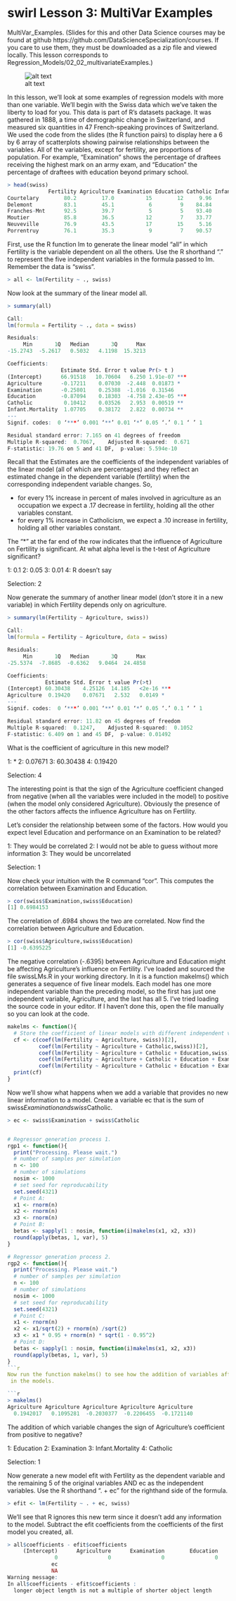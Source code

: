 

swirl Lesson 3: MultiVar Examples 
========


  MultiVar_Examples. (Slides for this and other Data Science courses may be found at github
  https://github.com/DataScienceSpecialization/courses. If you care to use them, they must be downloaded as a
  zip file and viewed locally. This lesson corresponds to Regression_Models/02_02_multivariateExamples.)


![alt text](Rplot01.png)

  In this lesson, we'll look at some examples of regression models with more than one variable. We'll begin
  with the Swiss data which we've taken the liberty to load for you. This data is part of R's datasets
  package. It was gathered in 1888, a time of demographic change in Switzerland, and measured six quantities
  in 47 French-speaking provinces of Switzerland. We used the code from the slides (the R function pairs) to
  display here a 6 by 6 array of scatterplots showing pairwise relationships between the variables. All of
  the variables, except for fertility, are proportions of population. For example, "Examination" shows the
  percentage of draftees receiving the highest mark on an army exam, and "Education" the percentage of
  draftees with education beyond primary school.
```r
> head(swiss)
             Fertility Agriculture Examination Education Catholic Infant.Mortality
Courtelary        80.2        17.0          15        12     9.96             22.2
Delemont          83.1        45.1           6         9    84.84             22.2
Franches-Mnt      92.5        39.7           5         5    93.40             20.2
Moutier           85.8        36.5          12         7    33.77             20.3
Neuveville        76.9        43.5          17        15     5.16             20.6
Porrentruy        76.1        35.3           9         7    90.57             26.6
```
First, use the R function lm to generate the linear model "all" in which Fertility is the variable
  dependent on all the others. Use the R shorthand "." to represent the five independent variables in the
  formula passed to lm.  Remember the data is "swiss".
```r
> all <- lm(Fertility ~ ., swiss)
```

Now look at the summary of the linear model all.
```r
> summary(all)

Call:
lm(formula = Fertility ~ ., data = swiss)

Residuals:
     Min       1Q   Median       3Q      Max 
-15.2743  -5.2617   0.5032   4.1198  15.3213 

Coefficients:
                 Estimate Std. Error t value Pr(> t )    
(Intercept)      66.91518   10.70604   6.250 1.91e-07 ***
Agriculture      -0.17211    0.07030  -2.448  0.01873 *  
Examination      -0.25801    0.25388  -1.016  0.31546    
Education        -0.87094    0.18303  -4.758 2.43e-05 ***
Catholic          0.10412    0.03526   2.953  0.00519 ** 
Infant.Mortality  1.07705    0.38172   2.822  0.00734 ** 
---
Signif. codes:  0 ‘***’ 0.001 ‘**’ 0.01 ‘*’ 0.05 ‘.’ 0.1 ‘ ’ 1

Residual standard error: 7.165 on 41 degrees of freedom
Multiple R-squared:  0.7067,	Adjusted R-squared:  0.671 
F-statistic: 19.76 on 5 and 41 DF,  p-value: 5.594e-10
```

  Recall that the Estimates are the coefficients of the independent variables of the linear model (all of
  which are percentages) and they reflect an estimated change in the dependent variable (fertility) when the
  corresponding independent variable changes. So, 
  
  - for every 1% increase in percent of males involved in agriculture as an occupation we expect a .17 decrease in fertility, holding all the other variables constant.
  - for every 1% increase in Catholicism, we expect a .10 increase in fertility, holding all other
  variables constant.

The "*" at the far end of the row indicates that the influence of Agriculture on Fertility is significant.
 At what alpha level is the t-test of Agriculture significant?

1: 0.1
2: 0.05
3: 0.01
4: R doesn't say

Selection: 2

Now generate the summary of another linear model (don't store it in a new variable) in which Fertility
 depends only on agriculture.
```r
> summary(lm(Fertility ~ Agriculture, swiss))

Call:
lm(formula = Fertility ~ Agriculture, data = swiss)

Residuals:
     Min       1Q   Median       3Q      Max 
-25.5374  -7.8685  -0.6362   9.0464  24.4858 

Coefficients:
            Estimate Std. Error t value Pr(>t)    
(Intercept) 60.30438    4.25126  14.185   <2e-16 ***
Agriculture  0.19420    0.07671   2.532   0.0149 *  
---
Signif. codes:  0 ‘***’ 0.001 ‘**’ 0.01 ‘*’ 0.05 ‘.’ 0.1 ‘ ’ 1

Residual standard error: 11.82 on 45 degrees of freedom
Multiple R-squared:  0.1247,	Adjusted R-squared:  0.1052 
F-statistic: 6.409 on 1 and 45 DF,  p-value: 0.01492
```

What is the coefficient of agriculture in this new model?

1: *
2: 0.07671
3: 60.30438
4: 0.19420

Selection: 4

The interesting point is that the sign of the Agriculture coefficient changed from negative (when all the
 variables were included in the model) to positive (when the model only considered Agriculture). Obviously
 the presence of the other factors affects the influence Agriculture has on Fertility.

Let's consider the relationship between some of the factors. How would you expect level Education and
 performance on an Examination to be related?

1: They would be correlated
2: I would not be able to guess without more information
3: They would be uncorrelated

Selection: 1

 Now check your intuition with the R command "cor". This computes the correlation between Examination and
 Education.
```r
> cor(swiss$Examination,swiss$Education)
[1] 0.6984153
```
The correlation of .6984 shows the two are correlated. Now find the correlation between Agriculture and
 Education.
```r
> cor(swiss$Agriculture,swiss$Education)
[1] -0.6395225
```
 The negative correlation (-.6395) between Agriculture and Education might be affecting Agriculture's
 influence on Fertility. I've loaded and sourced the file swissLMs.R in your working directory. In it is a
 function makelms() which generates a sequence of five linear models. Each model has one more independent
 variable than the preceding model, so the first has just one independent variable, Agriculture, and the
 last has all 5. I've tried loading the source code in your editor. If I haven't done this, open the file
 manually so you can look at the code.
```r
makelms <- function(){
  # Store the coefficient of linear models with different independent variables
  cf <- c(coef(lm(Fertility ~ Agriculture, swiss))[2], 
          coef(lm(Fertility ~ Agriculture + Catholic,swiss))[2],
          coef(lm(Fertility ~ Agriculture + Catholic + Education,swiss))[2],
          coef(lm(Fertility ~ Agriculture + Catholic + Education + Examination,swiss))[2],
          coef(lm(Fertility ~ Agriculture + Catholic + Education + Examination +Infant.Mortality, swiss))[2])
  print(cf)
}
```

Now we'll show what happens when we add a variable that provides no new linear information to a model.
 Create a variable ec that is the sum of swiss$Examination and swiss$Catholic.
```r
> ec <- swiss$Examination + swiss$Catholic


# Regressor generation process 1.
rgp1 <- function(){
  print("Processing. Please wait.")
  # number of samples per simulation
  n <- 100
  # number of simulations
  nosim <- 1000
  # set seed for reproducability
  set.seed(4321)
  # Point A:
  x1 <- rnorm(n)
  x2 <- rnorm(n)
  x3 <- rnorm(n)
  # Point B:
  betas <- sapply(1 : nosim, function(i)makelms(x1, x2, x3))
  round(apply(betas, 1, var), 5)
}

# Regressor generation process 2.
rgp2 <- function(){
  print("Processing. Please wait.")
  # number of samples per simulation
  n <- 100
  # number of simulations
  nosim <- 1000
  # set seed for reproducability
  set.seed(4321)
  # Point C:
  x1 <- rnorm(n)
  x2 <- x1/sqrt(2) + rnorm(n) /sqrt(2)
  x3 <- x1 * 0.95 + rnorm(n) * sqrt(1 - 0.95^2)
  # Point D:
  betas <- sapply(1 : nosim, function(i)makelms(x1, x2, x3))
  round(apply(betas, 1, var), 5)
}
```r
Now run the function makelms() to see how the addition of variables affects the coefficient of Agriculture
 in the models.

```r
> makelms()
Agriculture Agriculture Agriculture Agriculture Agriculture 
  0.1942017   0.1095281  -0.2030377  -0.2206455  -0.1721140 
  ```
The addition of which variable changes the sign of Agriculture's coefficient from positive to negative?

1: Education
2: Examination
3: Infant.Mortality
4: Catholic

Selection: 1  


Now generate a new model efit with Fertility as the dependent variable and the remaining 5 of the original
 variables AND ec as the independent variables. Use the R shorthand ". + ec" for the righthand side of the
 formula.
```r
> efit <- lm(Fertility ~ . + ec, swiss)
```
We'll see that R ignores this new term since it doesn't add any information to the model.
Subtract the efit coefficients from the coefficients of the first model you created, all.
```r
> all$coefficients - efit$coefficients
     (Intercept)      Agriculture      Examination        Education         Catholic Infant.Mortality 
               0                0                0                0                0                0 
              ec 
              NA 
Warning message:
In all$coefficients - efit$coefficients :
  longer object length is not a multiple of shorter object length
 ``` 
